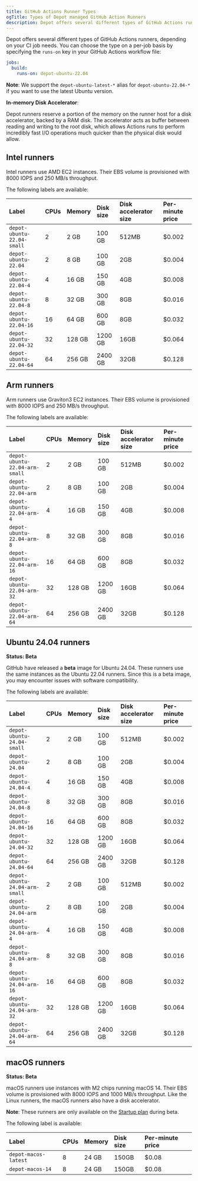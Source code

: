 ```yaml
---
title: GitHub Actions Runner Types
ogTitle: Types of Depot managed GitHub Action Runners
description: Depot offers several different types of GitHub Actions runners, depending on your CI job needs.
---
```


Depot offers several different types of GitHub Actions runners, depending on your CI job needs. You can choose the type on a per-job basis by specifying the `runs-on` key in your GitHub Actions workflow file:

```yaml
jobs:
  build:
    runs-on: depot-ubuntu-22.04
```

**Note**: We support the `depot-ubuntu-latest-*` alias for `depot-ubuntu-22.04-*` if you want to use the latest Ubuntu version.

**In-memory Disk Accelerator**:

Depot runners reserve a portion of the memory on the runner host for a disk accelerator, backed by a RAM disk. The accelerator acts as buffer between reading and writing to the root disk, which allows Actions runs to perform incredibly fast I/O operations much quicker than the physical disk would allow.

## Intel runners

Intel runners use AMD EC2 instances. Their EBS volume is provisioned with 8000 IOPS and 250 MB/s throughput.

The following labels are available:

| Label                      | CPUs | Memory | Disk size | Disk accelerator size | Per-minute price |
| :------------------------- | :--- | :----- | :-------- | :-------------------- | :--------------- |
| `depot-ubuntu-22.04-small` | 2    | 2 GB   | 100 GB    | 512MB                 | $0.002           |
| `depot-ubuntu-22.04`       | 2    | 8 GB   | 100 GB    | 2GB                   | $0.004           |
| `depot-ubuntu-22.04-4`     | 4    | 16 GB  | 150 GB    | 4GB                   | $0.008           |
| `depot-ubuntu-22.04-8`     | 8    | 32 GB  | 300 GB    | 8GB                   | $0.016           |
| `depot-ubuntu-22.04-16`    | 16   | 64 GB  | 600 GB    | 8GB                   | $0.032           |
| `depot-ubuntu-22.04-32`    | 32   | 128 GB | 1200 GB   | 16GB                  | $0.064           |
| `depot-ubuntu-22.04-64`    | 64   | 256 GB | 2400 GB   | 32GB                  | $0.128           |

## Arm runners

Arm runners use Graviton3 EC2 instances. Their EBS volume is provisioned with 8000 IOPS and 250 MB/s throughput.

The following labels are available:

| Label                          | CPUs | Memory | Disk size | Disk accelerator size | Per-minute price |
| :----------------------------- | :--- | :----- | :-------- | :-------------------- | :--------------- |
| `depot-ubuntu-22.04-arm-small` | 2    | 2 GB   | 100 GB    | 512MB                 | $0.002           |
| `depot-ubuntu-22.04-arm`       | 2    | 8 GB   | 100 GB    | 2GB                   | $0.004           |
| `depot-ubuntu-22.04-arm-4`     | 4    | 16 GB  | 150 GB    | 4GB                   | $0.008           |
| `depot-ubuntu-22.04-arm-8`     | 8    | 32 GB  | 300 GB    | 8GB                   | $0.016           |
| `depot-ubuntu-22.04-arm-16`    | 16   | 64 GB  | 600 GB    | 8GB                   | $0.032           |
| `depot-ubuntu-22.04-arm-32`    | 32   | 128 GB | 1200 GB   | 16GB                  | $0.064           |
| `depot-ubuntu-22.04-arm-64`    | 64   | 256 GB | 2400 GB   | 32GB                  | $0.128           |

## Ubuntu 24.04 runners

**Status: Beta**

GitHub have released a **beta** image for Ubuntu 24.04. These runners use the same instances as the Ubuntu 22.04 runners. Since this is a beta image, you may encounter issues with software compatibility.

The following labels are available:

| Label                          | CPUs | Memory | Disk size | Disk accelerator size | Per-minute price |
| :----------------------------- | :--- | :----- | :-------- | :-------------------- | :--------------- |
| `depot-ubuntu-24.04-small`     | 2    | 2 GB   | 100 GB    | 512MB                 | $0.002           |
| `depot-ubuntu-24.04`           | 2    | 8 GB   | 100 GB    | 2GB                   | $0.004           |
| `depot-ubuntu-24.04-4`         | 4    | 16 GB  | 150 GB    | 4GB                   | $0.008           |
| `depot-ubuntu-24.04-8`         | 8    | 32 GB  | 300 GB    | 8GB                   | $0.016           |
| `depot-ubuntu-24.04-16`        | 16   | 64 GB  | 600 GB    | 8GB                   | $0.032           |
| `depot-ubuntu-24.04-32`        | 32   | 128 GB | 1200 GB   | 16GB                  | $0.064           |
| `depot-ubuntu-24.04-64`        | 64   | 256 GB | 2400 GB   | 32GB                  | $0.128           |
| `depot-ubuntu-24.04-arm-small` | 2    | 2 GB   | 100 GB    | 512MB                 | $0.002           |
| `depot-ubuntu-24.04-arm`       | 2    | 8 GB   | 100 GB    | 2GB                   | $0.004           |
| `depot-ubuntu-24.04-arm-4`     | 4    | 16 GB  | 150 GB    | 4GB                   | $0.008           |
| `depot-ubuntu-24.04-arm-8`     | 8    | 32 GB  | 300 GB    | 8GB                   | $0.016           |
| `depot-ubuntu-24.04-arm-16`    | 16   | 64 GB  | 600 GB    | 8GB                   | $0.032           |
| `depot-ubuntu-24.04-arm-32`    | 32   | 128 GB | 1200 GB   | 16GB                  | $0.064           |
| `depot-ubuntu-24.04-arm-64`    | 64   | 256 GB | 2400 GB   | 32GB                  | $0.128           |

## macOS runners

**Status: Beta**

macOS runners use instances with M2 chips running macOS 14. Their EBS volume is provisioned with 8000 IOPS and 1000 MB/s throughput. Like the Linux runners, the macOS runners also have a disk accelerator.

**Note**: These runners are only available on the [Startup plan](/pricing) during beta.

The following label is available:

| Label                | CPUs | Memory | Disk size | Per-minute price |
| :------------------- | :--- | :----- | :-------- | :--------------- |
| `depot-macos-latest` | 8    | 24 GB  | 150GB     | $0.08            |
| `depot-macos-14`     | 8    | 24 GB  | 150GB     | $0.08            |
